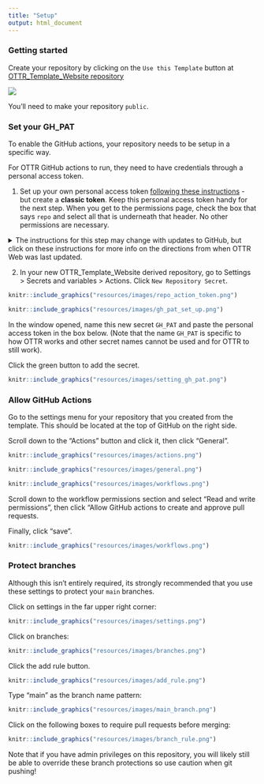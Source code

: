 ```yaml
---
title: "Setup"
output: html_document
---
```



### Getting started

Create your repository by clicking on the `Use this Template` button at [OTTR_Template_Website repository](https://github.com/jhudsl/OTTR_Template_Website)

![](resources/images/create-repo.png)

You'll need to make your repository `public`.

### Set your GH_PAT

To enable the GitHub actions, your repository needs to be setup in a specific way.

For OTTR GitHub actions to run, they need to have credentials through a personal access token.

1. Set up your own personal access token [following these instructions](https://docs.github.com/en/authentication/keeping-your-account-and-data-secure/creating-a-personal-access-token) - but create a **classic token**. Keep this personal access token handy for the next step. When you get to the permissions page, check the box that says `repo` and select all that is underneath that header. No other permissions are necessary.

<details><summary>The instructions for this step may change with updates to GitHub, but click on these instructions for more info on the directions from when OTTR Web was last updated.</summary>

First, go to your username settings, by clicking on your user icon (upper right corner) and scrolling down to settings. 

```r
knitr::include_graphics("resources/images/usersettings.png")
```


Next, scroll all the way down on the far right menu to "Developer Settings".

```r
knitr::include_graphics("resources/images/developer_settings.png")
```


Then select "Personal Access Tokens" and "Tokens (classic)"

```r
knitr::include_graphics("resources/images/classic_tokens.png")
```

Then click "Generate new token" and confirm that you want classic.

```r
knitr::include_graphics("resources/images/generate_classic.png")
```

Finally, add a name select all the repo scopes and scroll down to the green button to generate the token. Copy this somewhere safe to then paste into your repository settings. 

```r
knitr::include_graphics("resources/images/set_up_token.png")
```

</details>

2. In your new OTTR_Template_Website derived repository, go to Settings > Secrets and variables > Actions. Click `New Repository Secret`. 

```r
knitr::include_graphics("resources/images/repo_action_token.png")
```


```r
knitr::include_graphics("resources/images/gh_pat_set_up.png")
```


In the window opened, name this new secret `GH_PAT` and paste the personal access token in the box below. (Note that the name `GH_PAT` is specific to how OTTR works and other secret names cannot be used and for OTTR to still work).

Click the green button to add the secret.

```r
knitr::include_graphics("resources/images/setting_gh_pat.png")
```

### Allow GitHub Actions

Go to the settings menu for your repository that you created from the template. This should be located at the top of GitHub on the right side. 

Scroll down to the "Actions" button and click it, then click "General".
```r
knitr::include_graphics("resources/images/actions.png")
```

```r
knitr::include_graphics("resources/images/general.png")
```

```r
knitr::include_graphics("resources/images/workflows.png")
```

Scroll down to the workflow permissions section and select "Read and write permissions", then click "Allow GitHub actions to create and approve pull requests.

Finally, click "save".

```r
knitr::include_graphics("resources/images/workflows.png")
```

### Protect branches


Although this isn't entirely required, its strongly recommended that you use these settings to protect your `main` branches.

Click on settings in the far upper right corner:

```r
knitr::include_graphics("resources/images/settings.png")
```
Click on branches:

```r
knitr::include_graphics("resources/images/branches.png")
```
Click the add rule button.

```r
knitr::include_graphics("resources/images/add_rule.png")
```
Type "main" as the branch name pattern:

```r
knitr::include_graphics("resources/images/main_branch.png")
```
Click on the following boxes to require pull requests before merging:

```r
knitr::include_graphics("resources/images/branch_rule.png")
```

Note that if you have admin privileges on this repository, you will likely still be able to override these branch protections so use caution when git pushing!
